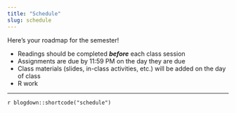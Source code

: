 ```yaml
---
title: "Schedule"
slug: schedule
---
```


Here's your roadmap for the semester!

- <i class="fas fa-book-reader"></i> Readings should be completed ***before*** each class session
- <i class="fas fa-laptop-code"></i> Assignments are due by 11:59 PM on the day they are due
- <i class="fas fa-university"></i> Class materials (slides, in-class activities, etc.) will be added on the day of class
- <i class="fas fa-registered"></i> R work 

---

`r blogdown::shortcode("schedule")`
